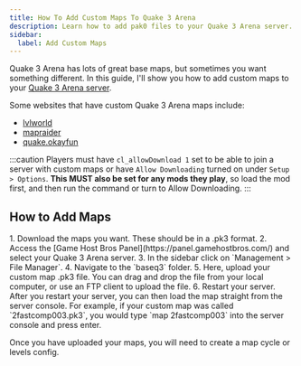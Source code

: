 ```yaml
---
title: How To Add Custom Maps To Quake 3 Arena
description: Learn how to add pak0 files to your Quake 3 Arena server.
sidebar:
  label: Add Custom Maps
---
```


Quake 3 Arena has lots of great base maps, but sometimes you want something different. In this guide, I'll show you how to add custom maps to your [Quake 3 Arena server](https://www.gamehostbros.com/quake-3-arena-server-hosting/).

Some websites that have custom Quake 3 Arena maps include:
- [lvlworld](https://lvlworld.com/)
- [mapraider](https://www.mapraider.com/maps/quake-3-arena)
- [quake.okayfun](http://quake.okayfun.com/maps/)

:::caution
Players must have `cl_allowDownload 1` set to be able to join a server with custom maps or have `Allow Downloading` turned on under `Setup > Options`. **This MUST also be set for any mods they play**, so load the mod first, and then run the command or turn to Allow Downloading.
:::

## How to Add Maps
<Steps>
1. Download the maps you want. These should be in a .pk3 format.
2. Access the [Game Host Bros Panel](https://panel.gamehostbros.com/) and select your Quake 3 Arena server.
3. In the sidebar click on `Management > File Manager`.
4. Navigate to the `baseq3` folder.
5. Here, upload your custom map .pk3 file. You can drag and drop the file from your local computer, or use an FTP client to upload the file.
6. Restart your server.
</Steps>
After you restart your server, you can then load the map straight from the server console. For example, if your custom map was called `2fastcomp003.pk3`, you would type `map 2fastcomp003` into the server console and press enter.

Once you have uploaded your maps, you will need to create a map cycle or levels config.
